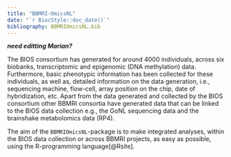 ```yaml
---
title: "BBMRI-OmicsNL"
date: "`r BiocStyle::doc_date()`"
bibliography: BBMRIOmicsNL.bib
---
```


***need editting Marian?***

The BIOS consortium has generated for around 4000 individuals, across
six biobanks, transcriptomic and epigenomic (DNA methylation)
data. Furthermore, basic phenotypic information has been collected for
these individuals, as well as, detailed information on the data
generation, i.e., sequencing machine, flow-cell, array position on the
chip, date of hybridization, etc. Apart from the data generated and
collected by the BIOS consortium other BBMRI consortia have generated
data that can be linked to the BIOS data collection e.g., the GoNL
sequencing data and the brainshake metabolomics data (RP4). 

The aim of the `BBMRIOmicsNL`-package is to make integrated analyses,
within the BIOS data collection or across BBMRI projects, as easy as
possible, using the R-programming language[@Rsite].





